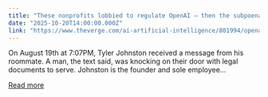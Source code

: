 ```yaml
---
title: "These nonprofits lobbied to regulate OpenAI — then the subpoenas came"
date: "2025-10-20T14:00:00.000Z"
link: "https://www.theverge.com/ai-artificial-intelligence/801994/openai-subpoenas-intimidation-tactics-nonprofits-elon-musk-restructuring"
---
```


On August 19th at 7:07PM, Tyler Johnston received a message from his roommate. A man, the text said, was knocking on their door with legal documents to serve.
Johnston is the founder and sole employee...

[Read more](https://www.theverge.com/ai-artificial-intelligence/801994/openai-subpoenas-intimidation-tactics-nonprofits-elon-musk-restructuring)
